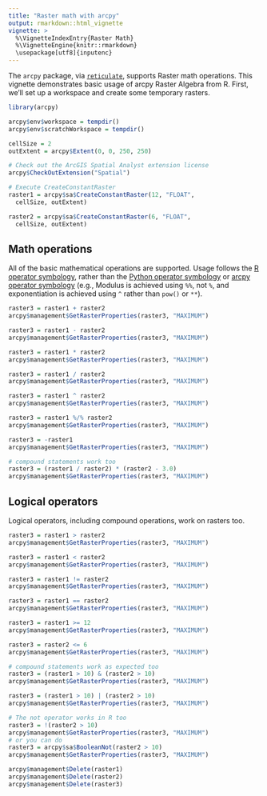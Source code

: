 ```yaml
---
title: "Raster math with arcpy"
output: rmarkdown::html_vignette
vignette: >
  %\VignetteIndexEntry{Raster Math}
  %\VignetteEngine{knitr::rmarkdown}
  \usepackage[utf8]{inputenc}
---
```


The `arcpy` package, via
[`reticulate`](https://cran.r-project.org/package=reticulate),
supports Raster math operations. This vignette demonstrates basic
usage of arcpy Raster Algebra from R. First, we'll set up a
workspace and create some temporary rasters.

```r
library(arcpy)
```

```r

arcpy$env$workspace = tempdir()
arcpy$env$scratchWorkspace = tempdir()

cellSize = 2
outExtent = arcpy$Extent(0, 0, 250, 250)

# Check out the ArcGIS Spatial Analyst extension license
arcpy$CheckOutExtension("Spatial")

# Execute CreateConstantRaster
raster1 = arcpy$sa$CreateConstantRaster(12, "FLOAT",
  cellSize, outExtent)

raster2 = arcpy$sa$CreateConstantRaster(6, "FLOAT",
  cellSize, outExtent)
```

## Math operations

All of the basic mathematical operations are supported. Usage
follows the 
[R operator symbology](https://stat.ethz.ch/R-manual/R-devel/library/base/html/Arithmetic.html), 
rather than the 
[Python operator symbology](https://docs.python.org/3.4/library/operator.html#mapping-operators-to-functions)
or [arcpy operator symbology](http://pro.arcgis.com/en/pro-app/arcpy/spatial-analyst/an-overview-of-the-map-algebra-operators.htm)
(e.g., Modulus is achieved using `%%`, not `%`, and exponentiation is achieved
using `^` rather than `pow()` or `**`).

```r
raster3 = raster1 + raster2
arcpy$management$GetRasterProperties(raster3, "MAXIMUM")

raster3 = raster1 - raster2
arcpy$management$GetRasterProperties(raster3, "MAXIMUM")

raster3 = raster1 * raster2
arcpy$management$GetRasterProperties(raster3, "MAXIMUM")

raster3 = raster1 / raster2
arcpy$management$GetRasterProperties(raster3, "MAXIMUM")

raster3 = raster1 ^ raster2
arcpy$management$GetRasterProperties(raster3, "MAXIMUM")

raster3 = raster1 %/% raster2
arcpy$management$GetRasterProperties(raster3, "MAXIMUM")

raster3 = -raster1
arcpy$management$GetRasterProperties(raster3, "MAXIMUM")

# compound statements work too
raster3 = (raster1 / raster2) * (raster2 - 3.0)
arcpy$management$GetRasterProperties(raster3, "MAXIMUM")
```

## Logical operators

Logical operators, including compound operations, work on rasters too.

```r
raster3 = raster1 > raster2
arcpy$management$GetRasterProperties(raster3, "MAXIMUM")

raster3 = raster1 < raster2
arcpy$management$GetRasterProperties(raster3, "MAXIMUM")

raster3 = raster1 != raster2
arcpy$management$GetRasterProperties(raster3, "MAXIMUM")

raster3 = raster1 == raster2
arcpy$management$GetRasterProperties(raster3, "MAXIMUM")

raster3 = raster1 >= 12
arcpy$management$GetRasterProperties(raster3, "MAXIMUM")

raster3 = raster2 <= 6
arcpy$management$GetRasterProperties(raster3, "MAXIMUM")

# compound statements work as expected too
raster3 = (raster1 > 10) & (raster2 > 10)
arcpy$management$GetRasterProperties(raster3, "MAXIMUM")

raster3 = (raster1 > 10) | (raster2 > 10)
arcpy$management$GetRasterProperties(raster3, "MAXIMUM")

# The not operator works in R too
raster3 = !(raster2 > 10)
arcpy$management$GetRasterProperties(raster3, "MAXIMUM")
# or you can do
raster3 = arcpy$sa$BooleanNot(raster2 > 10)
arcpy$management$GetRasterProperties(raster3, "MAXIMUM")
```

```r
arcpy$management$Delete(raster1)
arcpy$management$Delete(raster2)
arcpy$management$Delete(raster3)
```
